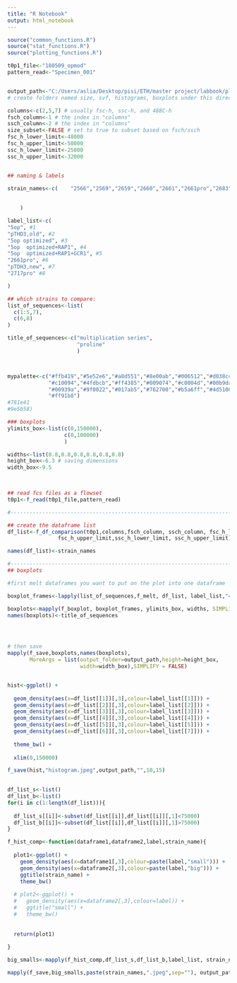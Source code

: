 ---
title: "R Notebook"
output: html_notebook
---

```{r read flowSets}

source("common_functions.R")
source("stat_functions.R")
source("plotting_functions.R")

t0p1_file<-"180509_opmod"
pattern_read<-"Specimen_001"


output_path<-"C:/Users/aslia/Desktop/pisi/ETH/master project/labbook/plots/may18/180509_opmod"
# create folders named size, svf, histograms, boxplots under this directory. 

columns<-c(2,5,7) # usually fsc-h, ssc-h, and 488C-h
fsch_column<-1 # the index in "columns"
ssch_column<-2 # the index in "columns"
size_subset<-FALSE # set to true to subset based on fsch/ssch
fsc_h_lower_limit<-48000
fsc_h_upper_limit<-50000
ssc_h_lower_limit<-25000
ssc_h_upper_limit<-32000


## naming & labels

strain_names<-c(	"2566","2569","2659","2660","2661","2661pro","2683","2717pro"
	
										
	)

label_list<-c(
"5op", #1
"pTHD3,old", #2
"5op optimized", #3
"5op  optimized+RAP1", #4
"5op  optimized+RAP1+GCR1", #5
"2661pro", #6
"pTDH3,new", #7
"2717pro" #8

)

## which strains to compare:
list_of_sequences<-list(
  c(1:5,7),
  c(6,8)
)

title_of_sequences<-c("multiplication series",
                      "proline"
                      )



mypalette<-c("#ffb419","#5e52e6","#a8d551","#8e00ab","#006512","#d038cc","#917f00","#ff6fe4","#144c21",
             "#c10094","#4fdbcb","#ff4385","#009074","#c0004d","#00b9da","#b54700","#006dcb","#ff6a61",
             "#00939a","#9f0022","#017ab5","#762700","#b5a6ff","#4d5100","#f599ff","#d6c688","#582b80",
             "#ff91b8")
#781e41
#9e5b58)

### boxplots
ylimits_box<-list(c(0,150000),
                  c(0,100000)
                  )

widths<-list(0.8,0.8,0.8,0.8,0.8,0.8)
height_box<-6.3 # saving dimensions
width_box<-9.5

 
```

```{r}


## read fcs files as a flowset
t0p1<-f_read(t0p1_file,pattern_read)

#-----------------------------------------------------------------------------------------------

## create the dataframe list
df_list<-f_df_comparison(t0p1,columns,fsch_column, ssch_column, fsc_h_lower_limit,
                fsc_h_upper_limit,ssc_h_lower_limit, ssc_h_upper_limit)

names(df_list)<-strain_names

#-----------------------------------------------------------------------------------------------
## boxplots

#first melt dataframes you want to put on the plot into one dataframe

boxplot_frames<-lapply(list_of_sequences,f_melt, df_list, label_list,"488 [C]-H" )

boxplots<-mapply(f_boxplot, boxplot_frames, ylimits_box, widths, SIMPLIFY = FALSE) # create boxplots
names(boxplots)<-title_of_sequences




# then save
mapply(f_save,boxplots,names(boxplots),
       MoreArgs = list(output_folder=output_path,height=height_box,
                       width=width_box),SIMPLIFY = FALSE)


hist<-ggplot() +
  
  geom_density(aes(x=df_list[[1]][,3],colour=label_list[[1]])) +
  geom_density(aes(x=df_list[[2]][,3],colour=label_list[[2]])) +
  geom_density(aes(x=df_list[[3]][,3],colour=label_list[[3]])) +
  geom_density(aes(x=df_list[[4]][,3],colour=label_list[[4]])) +
  geom_density(aes(x=df_list[[5]][,3],colour=label_list[[5]])) +
  geom_density(aes(x=df_list[[6]][,3],colour=label_list[[7]])) +
  
  theme_bw() +
  
  xlim(0,150000) 

f_save(hist,"histogram.jpeg",output_path,"",10,15)
  
```

```{r}

df_list_s<-list()
df_list_b<-list()
for(i in c(1:length(df_list))){
  
  df_list_s[[i]]<-subset(df_list[[i]],df_list[[i]][,1]<75000)
  df_list_b[[i]]<-subset(df_list[[i]],df_list[[i]][,1]>75000)
}

f_hist_comp<-function(dataframe1,dataframe2,label,strain_name){
  
  plot1<-ggplot() +
    geom_density(aes(x=dataframe1[,3],colour=paste(label,"small"))) +
    geom_density(aes(x=dataframe2[,3],colour=paste(label,"big"))) +
    ggtitle(strain_name) +
    theme_bw()
  
  # plot2<-ggplot() +
  #   geom_density(aes(x=dataframe2[,3],colour=label)) +
  #   ggtitle("small") +
  #   theme_bw()
  
  
  return(plot1)
  
}

big_smalls<-mapply(f_hist_comp,df_list_s,df_list_b,label_list, strain_names, SIMPLIFY = F)

mapply(f_save,big_smalls,paste(strain_names,".jpeg",sep=""), output_path, "",10,15)
```

